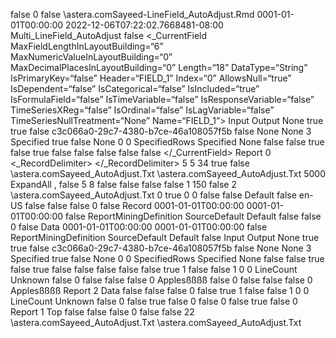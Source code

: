 ﻿<?xml version="1.0" encoding="utf-8"?>
<UdDocument xmlns:xsi="http://www.w3.org/2001/XMLSchema-instance" xmlns:xsd="http://www.w3.org/2001/XMLSchema" ProductVersion="10.1.0.347">
  <IsFolder>false</IsFolder>
  <Id>0</Id>
  <IsNewRecord>false</IsNewRecord>
  <Name>\\astera.com\share\general\Sadia Sayeed\FieldVerification\AutoAdjustFields\Multi-LineField_AutoAdjust.Rmd</Name>
  <Description />
  <CreateDtTm>0001-01-01T00:00:00</CreateDtTm>
  <UpdateDtTm>2022-12-06T07:22:02.7668481-08:00</UpdateDtTm>
  <CatalogInfo>
    <Name>Multi_LineField_AutoAdjust</Name>
    <PublishToCatalog>false</PublishToCatalog>
  </CatalogInfo>
  <_CurrentField MaxFieldLengthInLayoutBuilding="6" MaxNumericValueInLayoutBuilding="0" MaxDecimalPlacesInLayoutBuilding="0" Length="18" DataType="String" IsPrimaryKey="false" Header="FIELD_1" Index="0" AllowsNull="true" IsDependent="false" IsCategorical="false" IsIncluded="true" IsFormulaField="false" IsTimeVariable="false" IsResponseVariable="false" TimeSeriesXReg="false" IsOrdinal="false" IsLagVariable="false" TimeSeriesNullTreatment="None" Name="FIELD_1">
    <FieldRoles>Input Output</FieldRoles>
    <RegressionType>None</RegressionType>
    <IsInput>true</IsInput>
    <IsOutput>true</IsOutput>
    <IsVariable>false</IsVariable>
    <UniqueId>c3c066a0-29c7-4380-b7ce-46a108057f5b</UniqueId>
    <HasCollections>false</HasCollections>
    <CompositeType>None</CompositeType>
    <CompositeComponentType>None</CompositeComponentType>
    <LineCount>3</LineCount>
    <PositionType>Specified</PositionType>
    <CaseSensitiveMatch>true</CaseSensitiveMatch>
    <RegularExpressionMatch>false</RegularExpressionMatch>
    <FieldLabelPosition>None</FieldLabelPosition>
    <StartLine>0</StartLine>
    <StartColumn>0</StartColumn>
    <VerticalSizeType>SpecifiedRows</VerticalSizeType>
    <LengthType>Specified</LengthType>
    <ValueIfNull>None</ValueIfNull>
    <RemoveTextQualifier>false</RemoveTextQualifier>
    <RemoveExtraSpacesInsideText>false</RemoveExtraSpacesInsideText>
    <RemoveLeadingSpaces>true</RemoveLeadingSpaces>
    <SpecificCharactersToBeRemoved />
    <RemoveSpecificCharacters>false</RemoveSpecificCharacters>
    <RemoveTrailingSpaces>true</RemoveTrailingSpaces>
    <RemoveAllwhiteSpaces>false</RemoveAllwhiteSpaces>
    <RemovePunctuations>false</RemovePunctuations>
    <IsCalculated>false</IsCalculated>
    <IgnoreFieldVerificationLeft>false</IgnoreFieldVerificationLeft>
    <IgnoreFieldVerificationRight>false</IgnoreFieldVerificationRight>
  </_CurrentField>
  <ExportTables />
  <Options>
    <ContentType>Report</ContentType>
    <FontSize>0</FontSize>
    <_RecordDelimiter>&#xD;
</_RecordDelimiter>
    <AddSpaceBetweenExcelColumns>5</AddSpaceBetweenExcelColumns>
    <NumberOfBlankLinesForExcelEof>5</NumberOfBlankLinesForExcelEof>
    <QuoteChar>34</QuoteChar>
    <DateFormats />
    <PatternsCaseSensitive>true</PatternsCaseSensitive>
    <Looping>false</Looping>
    <SourceDirectoryForLooping>
      <Path />
      <UncPath />
    </SourceDirectoryForLooping>
    <SampleFilePath>
      <Path>\\astera.com\share\general\Sadia Sayeed\FieldVerification\MultiLineField_AutoAdjust.Txt</Path>
      <UncPath>\\astera.com\share\general\Sadia Sayeed\FieldVerification\MultiLineField_AutoAdjust.Txt</UncPath>
    </SampleFilePath>
    <SampleLineCount>5000</SampleLineCount>
    <OutliningType>ExpandAll</OutliningType>
    <FieldDelimiter>,</FieldDelimiter>
    <RecordDelimiter>&#xD;
</RecordDelimiter>
    <RemoveBlankLines>false</RemoveBlankLines>
    <BlankLinesForEof>5</BlankLinesForEof>
    <TabSize>8</TabSize>
    <PdfOptions>
      <NeedsOCR>false</NeedsOCR>
      <ShowOCRPanel>false</ShowOCRPanel>
      <IsNewlyLoaded>false</IsNewlyLoaded>
      <ConvertingOCR>false</ConvertingOCR>
      <OCRScaleFactor>1</OCRScaleFactor>
      <MinPPI>150</MinPPI>
      <RefreshOnNextRun>false</RefreshOnNextRun>
      <OCRResolution>2</OCRResolution>
      <PreviousReportPath>\\astera.com\share\general\Sadia Sayeed\FieldVerification\MultiLineField_AutoAdjust.Txt</PreviousReportPath>
      <ScalingFactor>0</ScalingFactor>
      <MaintainOriginalLayout>true</MaintainOriginalLayout>
      <StartPage>0</StartPage>
      <EndPage>0</EndPage>
      <filterPages>false</filterPages>
      <IsValidFilterString>false</IsValidFilterString>
      <OwnerPassword />
      <UserPassword />
    </PdfOptions>
    <ReportStyle>Default</ReportStyle>
    <MaintainLocale>false</MaintainLocale>
    <Culture>en-US</Culture>
    <CalculateFields>false</CalculateFields>
    <checkBoxUseOcr>false</checkBoxUseOcr>
  </Options>
  <ReportLayout IsHierarchicalFile="false">
    <IsFolder>false</IsFolder>
    <Id>0</Id>
    <IsNewRecord>false</IsNewRecord>
    <Name>Record</Name>
    <Description />
    <CreateDtTm>0001-01-01T00:00:00</CreateDtTm>
    <UpdateDtTm>0001-01-01T00:00:00</UpdateDtTm>
    <IsSharedLayout>false</IsSharedLayout>
    <LayoutBuildingOptions>
      <RecordType>ReportMiningDefinition</RecordType>
      <LayoutBuildingDefaultMode>SourceDefault</LayoutBuildingDefaultMode>
      <LayoutBuildingProcess>Default</LayoutBuildingProcess>
    </LayoutBuildingOptions>
    <SuppressLayoutBuilding>false</SuppressLayoutBuilding>
    <Fields />
    <Children />
    <Referenced>
      <BaseLayout xsi:type="ReportLayout" IsHierarchicalFile="false">
        <IsFolder>false</IsFolder>
        <Id>0</Id>
        <IsNewRecord>false</IsNewRecord>
        <Name>Data</Name>
        <Description />
        <CreateDtTm>0001-01-01T00:00:00</CreateDtTm>
        <UpdateDtTm>0001-01-01T00:00:00</UpdateDtTm>
        <IsSharedLayout>false</IsSharedLayout>
        <LayoutBuildingOptions>
          <RecordType>ReportMiningDefinition</RecordType>
          <LayoutBuildingDefaultMode>SourceDefault</LayoutBuildingDefaultMode>
          <LayoutBuildingProcess>Default</LayoutBuildingProcess>
        </LayoutBuildingOptions>
        <SuppressLayoutBuilding>false</SuppressLayoutBuilding>
        <Fields>
          <ReportLayoutField MaxFieldLengthInLayoutBuilding="6" MaxNumericValueInLayoutBuilding="0" MaxDecimalPlacesInLayoutBuilding="0" Length="7" DataType="String" IsPrimaryKey="false" Header="FIELD_1" Index="0" AllowsNull="true" IsDependent="false" IsCategorical="false" IsIncluded="true" IsFormulaField="false" IsTimeVariable="false" IsResponseVariable="false" TimeSeriesXReg="false" IsOrdinal="false" IsLagVariable="false" TimeSeriesNullTreatment="None" Name="FIELD_1">
            <FieldRoles>Input Output</FieldRoles>
            <RegressionType>None</RegressionType>
            <IsInput>true</IsInput>
            <IsOutput>true</IsOutput>
            <IsVariable>false</IsVariable>
            <UniqueId>c3c066a0-29c7-4380-b7ce-46a108057f5b</UniqueId>
            <HasCollections>false</HasCollections>
            <CompositeType>None</CompositeType>
            <CompositeComponentType>None</CompositeComponentType>
            <LineCount>3</LineCount>
            <PositionType>Specified</PositionType>
            <CaseSensitiveMatch>true</CaseSensitiveMatch>
            <RegularExpressionMatch>false</RegularExpressionMatch>
            <FieldLabelPosition>None</FieldLabelPosition>
            <StartLine>0</StartLine>
            <StartColumn>0</StartColumn>
            <VerticalSizeType>SpecifiedRows</VerticalSizeType>
            <LengthType>Specified</LengthType>
            <ValueIfNull>None</ValueIfNull>
            <RemoveTextQualifier>false</RemoveTextQualifier>
            <RemoveExtraSpacesInsideText>false</RemoveExtraSpacesInsideText>
            <RemoveLeadingSpaces>true</RemoveLeadingSpaces>
            <SpecificCharactersToBeRemoved />
            <RemoveSpecificCharacters>false</RemoveSpecificCharacters>
            <RemoveTrailingSpaces>true</RemoveTrailingSpaces>
            <RemoveAllwhiteSpaces>false</RemoveAllwhiteSpaces>
            <RemovePunctuations>false</RemovePunctuations>
            <IsCalculated>false</IsCalculated>
            <IgnoreFieldVerificationLeft>false</IgnoreFieldVerificationLeft>
            <IgnoreFieldVerificationRight>false</IgnoreFieldVerificationRight>
          </ReportLayoutField>
        </Fields>
        <Children />
        <Referenced />
        <ValidationRules />
        <autoLayoutFields>
          <RegionContainsHeader>true</RegionContainsHeader>
          <HeaderSpanOver>1</HeaderSpanOver>
          <IsAutoGenerated>false</IsAutoGenerated>
          <IsAutoCreateField>false</IsAutoCreateField>
          <NoOfSelectedLines>1</NoOfSelectedLines>
          <RegionNumber>0</RegionNumber>
          <StartingLineNumber>0</StartingLineNumber>
          <PreservedFieldNameIndexes />
          <PreservedFieldNames />
        </autoLayoutFields>
        <EndType>LineCount</EndType>
        <RegionFormat>Unknown</RegionFormat>
        <Patterns>
          <LinePatternBase xsi:type="LinePattern">
            <IsCaseSensitiveMatch>false</IsCaseSensitiveMatch>
            <ApplyToLine>0</ApplyToLine>
            <IsRegEx>false</IsRegEx>
            <FloatFields>false</FloatFields>
            <IsFloatingPattern>false</IsFloatingPattern>
            <LineLength>0</LineLength>
            <PatternText>Applesßßßß            </PatternText>
          </LinePatternBase>
        </Patterns>
        <Pattern xsi:type="LinePattern">
          <IsCaseSensitiveMatch>false</IsCaseSensitiveMatch>
          <ApplyToLine>0</ApplyToLine>
          <IsRegEx>false</IsRegEx>
          <FloatFields>false</FloatFields>
          <IsFloatingPattern>false</IsFloatingPattern>
          <LineLength>0</LineLength>
          <PatternText>Applesßßßß            </PatternText>
        </Pattern>
        <ContentType>Report</ContentType>
        <LineCount>2</LineCount>
        <RegionType>Data</RegionType>
        <IsContainer>false</IsContainer>
        <IsOverlappedContainer>false</IsOverlappedContainer>
        <FieldPositionsMayBeOff>false</FieldPositionsMayBeOff>
        <patternRegionEnd />
        <MaxFieldStartAdjustment>0</MaxFieldStartAdjustment>
        <IsMultiColumnRegion>false</IsMultiColumnRegion>
        <RegionColumnStarts />
      </BaseLayout>
    </Referenced>
    <ValidationRules />
    <autoLayoutFields>
      <RegionContainsHeader>true</RegionContainsHeader>
      <HeaderSpanOver>1</HeaderSpanOver>
      <IsAutoGenerated>false</IsAutoGenerated>
      <IsAutoCreateField>false</IsAutoCreateField>
      <NoOfSelectedLines>1</NoOfSelectedLines>
      <RegionNumber>0</RegionNumber>
      <StartingLineNumber>0</StartingLineNumber>
      <PreservedFieldNameIndexes />
      <PreservedFieldNames />
    </autoLayoutFields>
    <EndType>LineCount</EndType>
    <RegionFormat>Unknown</RegionFormat>
    <Patterns>
      <LinePatternBase xsi:type="LinePattern">
        <IsCaseSensitiveMatch>false</IsCaseSensitiveMatch>
        <ApplyToLine>0</ApplyToLine>
        <IsRegEx>false</IsRegEx>
        <FloatFields>true</FloatFields>
        <IsFloatingPattern>false</IsFloatingPattern>
        <LineLength>0</LineLength>
        <PatternText />
      </LinePatternBase>
    </Patterns>
    <Pattern xsi:type="LinePattern">
      <IsCaseSensitiveMatch>false</IsCaseSensitiveMatch>
      <ApplyToLine>0</ApplyToLine>
      <IsRegEx>false</IsRegEx>
      <FloatFields>true</FloatFields>
      <IsFloatingPattern>false</IsFloatingPattern>
      <LineLength>0</LineLength>
      <PatternText />
    </Pattern>
    <ContentType>Report</ContentType>
    <LineCount>1</LineCount>
    <RegionType>Top</RegionType>
    <IsContainer>false</IsContainer>
    <IsOverlappedContainer>false</IsOverlappedContainer>
    <FieldPositionsMayBeOff>false</FieldPositionsMayBeOff>
    <patternRegionEnd />
    <MaxFieldStartAdjustment>0</MaxFieldStartAdjustment>
    <IsMultiColumnRegion>false</IsMultiColumnRegion>
    <RegionColumnStarts />
  </ReportLayout>
  <AGLRunningInnerMethod>false</AGLRunningInnerMethod>
  <MaxLineLength>22</MaxLineLength>
  <SampleFilePath>
    <Path>\\astera.com\share\general\Sadia Sayeed\FieldVerification\MultiLineField_AutoAdjust.Txt</Path>
    <UncPath>\\astera.com\share\general\Sadia Sayeed\FieldVerification\MultiLineField_AutoAdjust.Txt</UncPath>
  </SampleFilePath>
</UdDocument>